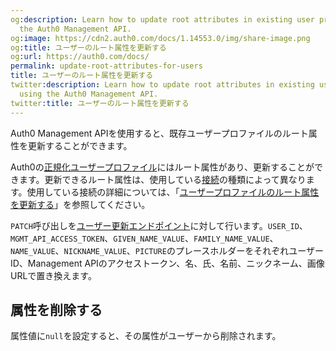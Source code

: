```yaml
---
og:description: Learn how to update root attributes in existing user profiles using
  the Auth0 Management API.
og:image: https://cdn2.auth0.com/docs/1.14553.0/img/share-image.png
og:title: ユーザーのルート属性を更新する
og:url: https://auth0.com/docs/
permalink: update-root-attributes-for-users
title: ユーザーのルート属性を更新する
twitter:description: Learn how to update root attributes in existing user profiles
  using the Auth0 Management API.
twitter:title: ユーザーのルート属性を更新する
---
```


Auth0 Management APIを使用すると、既存ユーザープロファイルのルート属性を更新することができます。

Auth0の[正規化ユーザープロファイル](/users/user-profiles/user-profile-structure)にはルート属性があり、更新することができます。更新できるルート属性は、使用している[接続](/identityproviders)の種類によって異なります。使用している接続の詳細については、「[ユーザープロファイルのルート属性を更新する](/users/user-profiles/root-attributes/update-root-attributes-for-users)」を参照してください。

`PATCH`呼び出しを[ユーザー更新エンドポイント](/api/management/v2#!/Users/patch_users_by_id)に対して行います。`USER_ID`、`MGMT_API_ACCESS_TOKEN`、`GIVEN_NAME_VALUE`、`FAMILY_NAME_VALUE`、`NAME_VALUE`、`NICKNAME_VALUE`、`PICTURE`のプレースホルダーをそれぞれユーザーID、Management APIのアクセストークン、名、氏、名前、ニックネーム、画像URLで置き換えます。





## 属性を削除する

属性値に`null`を設定すると、その属性がユーザーから削除されます。